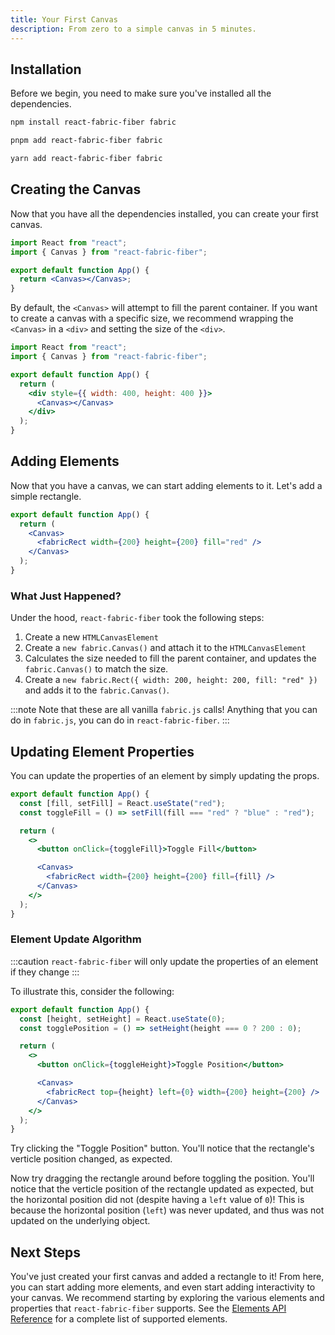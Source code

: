 ```yaml
---
title: Your First Canvas
description: From zero to a simple canvas in 5 minutes.
---
```



## Installation

Before we begin, you need to make sure you've installed all the dependencies.

<Tabs>

<TabItem label="npm">

```sh
npm install react-fabric-fiber fabric
```

</TabItem>
<TabItem label="pnpm">

```sh
pnpm add react-fabric-fiber fabric
```

</TabItem>
<TabItem label="yarn">

```sh
yarn add react-fabric-fiber fabric
```

</TabItem>

</Tabs>

## Creating the Canvas

Now that you have all the dependencies installed, you can create your first canvas.

```jsx
import React from "react";
import { Canvas } from "react-fabric-fiber";

export default function App() {
  return <Canvas></Canvas>;
}
```

By default, the `<Canvas>` will attempt to fill the parent container. If you want to create a canvas with a specific size, we recommend wrapping the `<Canvas>` in a `<div>` and setting the size of the `<div>`.

```jsx
import React from "react";
import { Canvas } from "react-fabric-fiber";

export default function App() {
  return (
    <div style={{ width: 400, height: 400 }}>
      <Canvas></Canvas>
    </div>
  );
}
```

## Adding Elements

Now that you have a canvas, we can start adding elements to it. Let's add a simple rectangle.

```jsx
export default function App() {
  return (
    <Canvas>
      <fabricRect width={200} height={200} fill="red" />
    </Canvas>
  );
}
```

### What Just Happened?

Under the hood, `react-fabric-fiber` took the following steps:

1. Create a new `HTMLCanvasElement`
1. Create a `new fabric.Canvas()` and attach it to the `HTMLCanvasElement`
1. Calculates the size needed to fill the parent container, and updates the `fabric.Canvas()` to match the size.
1. Create a `new fabric.Rect({ width: 200, height: 200, fill: "red" })` and adds it to the `fabric.Canvas()`.

:::note
Note that these are all vanilla `fabric.js` calls! Anything that you can do in `fabric.js`, you can do in `react-fabric-fiber`.
:::

## Updating Element Properties

You can update the properties of an element by simply updating the props.

```jsx
export default function App() {
  const [fill, setFill] = React.useState("red");
  const toggleFill = () => setFill(fill === "red" ? "blue" : "red");

  return (
    <>
      <button onClick={toggleFill}>Toggle Fill</button>

      <Canvas>
        <fabricRect width={200} height={200} fill={fill} />
      </Canvas>
    </>
  );
}
```

### Element Update Algorithm

:::caution
`react-fabric-fiber` will only update the properties of an element if they change
:::

To illustrate this, consider the following:

```jsx
export default function App() {
  const [height, setHeight] = React.useState(0);
  const togglePosition = () => setHeight(height === 0 ? 200 : 0);

  return (
    <>
      <button onClick={toggleHeight}>Toggle Position</button>

      <Canvas>
        <fabricRect top={height} left={0} width={200} height={200} />
      </Canvas>
    </>
  );
}
```

Try clicking the "Toggle Position" button. You'll notice that the rectangle's verticle position changed, as expected.

Now try dragging the rectangle around before toggling the position. You'll notice that the verticle position of the rectangle updated as expected, but the horizontal position did not (despite having a `left` value of `0`)! This is because the horizontal position (`left`) was never updated, and thus was not updated on the underlying object.

## Next Steps

You've just created your first canvas and added a rectangle to it! From here, you can start adding more elements, and even start adding interactivity to your canvas. We recommend starting by exploring the various elements and properties that `react-fabric-fiber` supports. See the [Elements API Reference](/api/interfaces/fabricelements/) for a complete list of supported elements.
